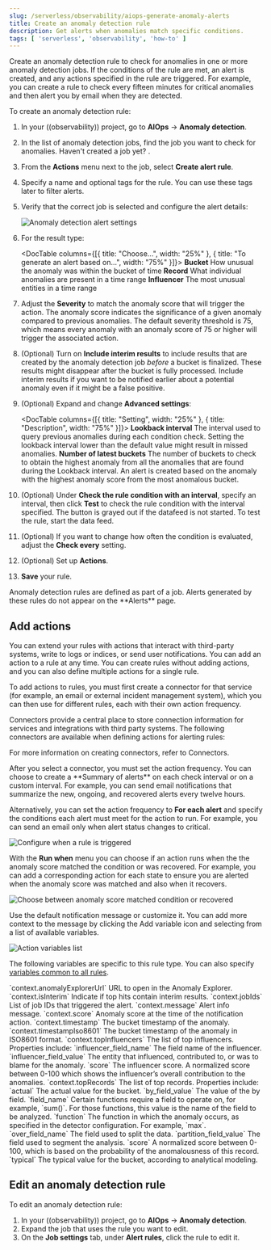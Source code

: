 ```yaml
---
slug: /serverless/observability/aiops-generate-anomaly-alerts
title: Create an anomaly detection rule
description: Get alerts when anomalies match specific conditions.
tags: [ 'serverless', 'observability', 'how-to' ]
---
```


<p><DocBadge template="technical preview" /></p>



<Roles role="Editor" goal="create anomaly detection rules" />


<FeatureBeta feature="Anomaly detection alerting" />

Create an anomaly detection rule to check for anomalies in one or more anomaly detection jobs.
If the conditions of the rule are met, an alert is created, and any actions specified in the rule are triggered.
For example, you can create a rule to check every fifteen minutes for critical anomalies and then alert you by email when they are detected.

To create an anomaly detection rule:

1. In your ((observability)) project, go to **AIOps** → **Anomaly detection**.
1. In the list of anomaly detection jobs, find the job you want to check for anomalies.
Haven't created a job yet? <DocLink slug="/serverless/observability/aiops-detect-anomalies" text="Create one now" />.
1. From the **Actions** menu next to the job, select **Create alert rule**.
1. Specify a name and optional tags for the rule. You can use these tags later to filter alerts.
1. Verify that the correct job is selected and configure the alert details:

    ![Anomaly detection alert settings ](../images/anomaly-detection-alert.png)

1. For the result type:

    <DocTable columns={[{ title:  "Choose...", width: "25%" }, { title:  "To generate an alert based on...", width: "75%"  }]}>
        <DocRow>
            <DocCell>**Bucket**</DocCell>
            <DocCell>How unusual the anomaly was within the bucket of time</DocCell>
        </DocRow>
        <DocRow>
            <DocCell>**Record**</DocCell>
            <DocCell>What individual anomalies are present in a time range</DocCell>
        </DocRow>
        <DocRow>
            <DocCell>**Influencer**</DocCell>
            <DocCell>The most unusual entities in a time range</DocCell>
        </DocRow>
    </DocTable>

1. Adjust the **Severity** to match the anomaly score that will trigger the action.
The anomaly score indicates the significance of a given anomaly compared to previous anomalies.
The default severity threshold is 75, which means every anomaly with an anomaly score of 75 or higher will trigger the associated action.

1. (Optional) Turn on **Include interim results** to include results that are created by the anomaly detection job _before_ a bucket is finalized. These results might disappear after the bucket is fully processed.
Include interim results if you want to be notified earlier about a potential anomaly even if it might be a false positive.

1. (Optional) Expand and change **Advanced settings**:

    <DocTable columns={[{ title: "Setting", width: "25%" }, { title: "Description", width: "75%" }]}>
        <DocRow>
            <DocCell>**Lookback interval**</DocCell>
            <DocCell>The interval used to query previous anomalies during each condition check. Setting the lookback interval lower than the default value might result in missed anomalies.</DocCell>
        </DocRow>
        <DocRow>
            <DocCell>**Number of latest buckets**</DocCell>
            <DocCell>The number of buckets to check to obtain the highest anomaly from all the anomalies that are found during the Lookback interval. An alert is created based on the anomaly with the highest anomaly score from the most anomalous bucket.</DocCell>
        </DocRow>
    </DocTable>
1. (Optional) Under **Check the rule condition with an interval**, specify an interval, then click **Test** to check the rule condition with the interval specified.
The button is grayed out if the datafeed is not started.
To test the rule, start the data feed.
1. (Optional) If you want to change how often the condition is evaluated, adjust the **Check every** setting.
1. (Optional) Set up **Actions**.
1. **Save** your rule.

<DocCallOut title="Note">
    Anomaly detection rules are defined as part of a job.
    Alerts generated by these rules do not appear on the **Alerts** page.
</DocCallOut>

## Add actions

You can extend your rules with actions that interact with third-party systems, write to logs or indices, or send user notifications. You can add an action to a rule at any time. You can create rules without adding actions, and you can also define multiple actions for a single rule.

To add actions to rules, you must first create a connector for that service (for example, an email or external incident management system), which you can then use for different rules, each with their own action frequency.

<DocAccordion buttonContent="Connector types">
Connectors provide a central place to store connection information for services and integrations with third party systems.
The following connectors are available when defining actions for alerting rules:

<Connectors />

For more information on creating connectors, refer to <DocLink slug="/serverless/action-connectors">Connectors</DocLink>.

</DocAccordion>

<DocAccordion buttonContent="Action frequency">
After you select a connector, you must set the action frequency. You can choose to create a **Summary of alerts** on each check interval or on a custom interval. For example, you can send email notifications that summarize the new, ongoing, and recovered alerts every twelve hours.

Alternatively, you can set the action frequency to **For each alert** and specify the conditions each alert must meet for the action to run. For example, you can send an email only when alert status changes to critical.

![Configure when a rule is triggered](../images/alert-action-frequency.png)

With the **Run when** menu you can choose if an action runs when the the anomaly score matched the condition or was recovered. For example, you can add a corresponding action for each state to ensure you are alerted when the anomaly score was matched and also when it recovers.

![Choose between anomaly score matched condition or recovered](../images/alert-anomaly-action-frequency-recovered.png)

</DocAccordion>

<DocAccordion buttonContent="Action variables">
Use the default notification message or customize it.
You can add more context to the message by clicking the Add variable icon <DocIcon type="indexOpen" title="Add variable" /> and selecting from a list of available variables.

![Action variables list](../images/action-variables-popup.png)

The following variables are specific to this rule type.
You can also specify [variables common to all rules](((kibana-ref))/rule-action-variables.html).

<DocDefList>
    <DocDefTerm>`context.anomalyExplorerUrl`</DocDefTerm>
    <DocDefDescription>
        URL to open in the Anomaly Explorer.
    </DocDefDescription>
    <DocDefTerm>`context.isInterim`</DocDefTerm>
    <DocDefDescription>
        Indicate if top hits contain interim results.
    </DocDefDescription>
    <DocDefTerm>`context.jobIds`</DocDefTerm>
    <DocDefDescription>
        List of job IDs that triggered the alert.
    </DocDefDescription>
    <DocDefTerm>`context.message`</DocDefTerm>
    <DocDefDescription>
        Alert info message.
    </DocDefDescription>
    <DocDefTerm>`context.score`</DocDefTerm>
    <DocDefDescription>
        Anomaly score at the time of the notification action.
    </DocDefDescription>
    <DocDefTerm>`context.timestamp`</DocDefTerm>
    <DocDefDescription>
        The bucket timestamp of the anomaly.
    </DocDefDescription>
    <DocDefTerm>`context.timestampIso8601`</DocDefTerm>
    <DocDefDescription>
        The bucket timestamp of the anomaly in ISO8601 format.
    </DocDefDescription>
    <DocDefTerm>`context.topInfluencers`</DocDefTerm>
    <DocDefDescription>
        The list of top influencers. Properties include:
        <DocDefList>
            <DocDefTerm>`influencer_field_name`</DocDefTerm>
            <DocDefDescription>
                The field name of the influencer.
            </DocDefDescription>
            <DocDefTerm>`influencer_field_value`</DocDefTerm>
            <DocDefDescription>
                The entity that influenced, contributed to, or was to blame for the anomaly.
            </DocDefDescription>
            <DocDefTerm>`score`</DocDefTerm>
            <DocDefDescription>
                The influencer score. A normalized score between 0-100 which shows the influencer’s overall contribution to the anomalies.
            </DocDefDescription>
        </DocDefList>
    </DocDefDescription>
    <DocDefTerm>`context.topRecords`</DocDefTerm>
    <DocDefDescription>
        The list of top records. Properties include:
        <DocDefList>
            <DocDefTerm>`actual`</DocDefTerm>
            <DocDefDescription>
                The actual value for the bucket.
            </DocDefDescription>
            <DocDefTerm>`by_field_value`</DocDefTerm>
            <DocDefDescription>
                The value of the by field.
            </DocDefDescription>
            <DocDefTerm>`field_name`</DocDefTerm>
            <DocDefDescription>
                Certain functions require a field to operate on, for example, `sum()`. For those functions, this value is the name of the field to be analyzed.
            </DocDefDescription>
            <DocDefTerm>`function`</DocDefTerm>
            <DocDefDescription>
                The function in which the anomaly occurs, as specified in the detector configuration. For example, `max`.
            </DocDefDescription>
            <DocDefTerm>`over_field_name`</DocDefTerm>
            <DocDefDescription>
                The field used to split the data.
            </DocDefDescription>
            <DocDefTerm>`partition_field_value`</DocDefTerm>
            <DocDefDescription>
                The field used to segment the analysis.
            </DocDefDescription>
            <DocDefTerm>`score`</DocDefTerm>
            <DocDefDescription>
                A normalized score between 0-100, which is based on the probability of the anomalousness of this record.
            </DocDefDescription>
            <DocDefTerm>`typical`</DocDefTerm>
            <DocDefDescription>
                The typical value for the bucket, according to analytical modeling.
            </DocDefDescription>
        </DocDefList>
    </DocDefDescription>
</DocDefList>

</DocAccordion>

## Edit an anomaly detection rule

To edit an anomaly detection rule:

1. In your ((observability)) project, go to **AIOps** → **Anomaly detection**.
1. Expand the job that uses the rule you want to edit.
1. On the **Job settings** tab, under **Alert rules**, click the rule to edit it.
